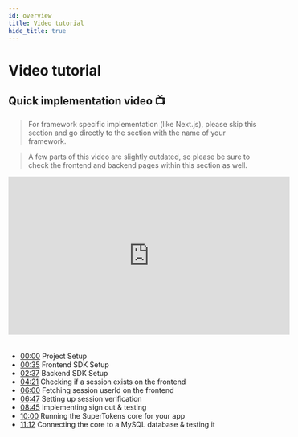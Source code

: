 ```yaml
---
id: overview
title: Video tutorial
hide_title: true
---
```


# Video tutorial

## Quick implementation video 📺

> For framework specific implementation (like Next.js), please skip this section and go directly to the section with the name of your framework. 

> A few parts of this video are slightly outdated, so please be sure to check the frontend and backend pages within this section as well.

<iframe style="margin-left: 0px; margin-right: 0px;" width="560" height="315" src="https://www.youtube.com/embed/JB1Cc-NDzuc" frameborder="0" allow="accelerometer; autoplay; clipboard-write; encrypted-media; gyroscope; picture-in-picture" allowfullscreen></iframe>

<div style="height: 20px"></div>

- [00:00](https://www.youtube.com/watch?v=JB1Cc-NDzuc) Project Setup
- [00:35](https://www.youtube.com/watch?v=JB1Cc-NDzuc&t=35s) Frontend SDK Setup
- [02:37](https://www.youtube.com/watch?v=JB1Cc-NDzuc&t=157s) Backend SDK Setup
- [04:21](https://www.youtube.com/watch?v=JB1Cc-NDzuc&t=261s) Checking if a session exists on the frontend
- [06:00](https://www.youtube.com/watch?v=JB1Cc-NDzuc&t=360s) Fetching session userId on the frontend
- [06:47](https://www.youtube.com/watch?v=JB1Cc-NDzuc&t=407s) Setting up session verification
- [08:45](https://www.youtube.com/watch?v=JB1Cc-NDzuc&t=525s) Implementing sign out & testing
- [10:00](https://www.youtube.com/watch?v=JB1Cc-NDzuc&t=600s) Running the SuperTokens core for your app
- [11:12](https://www.youtube.com/watch?v=JB1Cc-NDzuc&t=672s) Connecting the core to a MySQL database & testing it